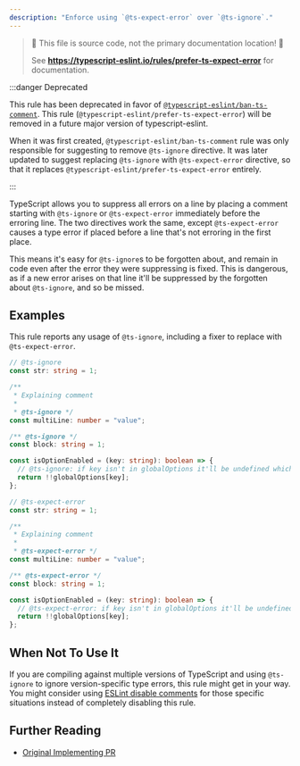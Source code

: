 ```yaml
---
description: "Enforce using `@ts-expect-error` over `@ts-ignore`."
---
```



> 🛑 This file is source code, not the primary documentation location! 🛑
>
> See **https://typescript-eslint.io/rules/prefer-ts-expect-error** for documentation.

:::danger Deprecated

This rule has been deprecated in favor of [`@typescript-eslint/ban-ts-comment`](./ban-ts-comment.mdx).
This rule (`@typescript-eslint/prefer-ts-expect-error`) will be removed in a future major version of typescript-eslint.

When it was first created, `@typescript-eslint/ban-ts-comment` rule was only responsible for suggesting to remove `@ts-ignore` directive.
It was later updated to suggest replacing `@ts-ignore` with `@ts-expect-error` directive, so that it replaces `@typescript-eslint/prefer-ts-expect-error` entirely.

:::

TypeScript allows you to suppress all errors on a line by placing a comment starting with `@ts-ignore` or `@ts-expect-error` immediately before the erroring line.
The two directives work the same, except `@ts-expect-error` causes a type error if placed before a line that's not erroring in the first place.

This means it's easy for `@ts-ignore`s to be forgotten about, and remain in code even after the error they were suppressing is fixed.
This is dangerous, as if a new error arises on that line it'll be suppressed by the forgotten about `@ts-ignore`, and so be missed.

## Examples

This rule reports any usage of `@ts-ignore`, including a fixer to replace with `@ts-expect-error`.

<Tabs>
<TabItem value="❌ Incorrect">

```ts
// @ts-ignore
const str: string = 1;

/**
 * Explaining comment
 *
 * @ts-ignore */
const multiLine: number = "value";

/** @ts-ignore */
const block: string = 1;

const isOptionEnabled = (key: string): boolean => {
  // @ts-ignore: if key isn't in globalOptions it'll be undefined which is false
  return !!globalOptions[key];
};
```

</TabItem>
<TabItem value="✅ Correct">

```ts
// @ts-expect-error
const str: string = 1;

/**
 * Explaining comment
 *
 * @ts-expect-error */
const multiLine: number = "value";

/** @ts-expect-error */
const block: string = 1;

const isOptionEnabled = (key: string): boolean => {
  // @ts-expect-error: if key isn't in globalOptions it'll be undefined which is false
  return !!globalOptions[key];
};
```

</TabItem>
</Tabs>

## When Not To Use It

If you are compiling against multiple versions of TypeScript and using `@ts-ignore` to ignore version-specific type errors, this rule might get in your way.
You might consider using [ESLint disable comments](https://eslint.org/docs/latest/use/configure/rules#using-configuration-comments-1) for those specific situations instead of completely disabling this rule.

## Further Reading

- [Original Implementing PR](https://github.com/microsoft/TypeScript/pull/36014)
